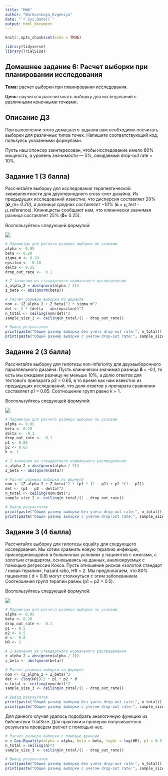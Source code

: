 ---
title: "HW6"
author: "Borkovskaya_Evgeniya"
date: "`r Sys.Date()`"
output: html_document
---

```{r setup, include=FALSE}
knitr::opts_chunk$set(echo = TRUE)

library(tidyverse)
library(TrialSize)
```

## Домашнее задание 6: Расчет выборки при планировании исследования

**Тема:** расчет выборки при планировании исследования.

**Цель:** научиться рассчитывать выборку для исследований с различными конечными точками.

## Описание ДЗ

При выполнении этого домашнего задания вам необходимо посчитать выборки для различных типов точек. Напишите соответствующий код, пользуясь указанными формулами.

Пусть наш спонсор заинтересован, чтобы исследование имело 80% мощность, а уровень значимости — 5%, ожидаемый drop-out rate = 10%.

## Задание 1 (3 балла)

Рассчитайте выборку для исследования терапевтической эквивалентности для двухпериодного cross-over дизайна. Из предыдущих исследований известно, что дисперсия составляет 20% (𝞼\_*m= 0.20), а разница средних составляет −10% (*𝛆 *= µ_test - µ*\_reference). Клиницисты сообщают нам, что клинически значимая разница составляет 25% (𝛅= 0.25).

Воспользуйтесь следующей формулой:

![](images/clipboard-3978036797.png)

```{r, include=TRUE}
# Параметры для расчета размера выборки по условию
alpha <- 0.05  
beta <- 0.20   
sigma_m <- 0.20  
epsilon <- -0.10  
delta <- 0.25  
drop_out_rate <-  0.1 

# Z-значения из стандартного нормального распределения
z_alpha_2 = abs(qnorm(alpha / 2))
z_beta <- abs(qnorm(beta))
```

```{r, include=TRUE}
# Расчет размера выборки по формуле
nom <- (Z_alpha_2 + Z_beta)^2 * sigma_m^2
det <- 2 * (delta - abs(epsilon))^2
n_total <- ceiling(nom/det)*2
sample_size_1 <- ceiling(n_total/(1 - drop_out_rate))

# Вывод результатов
print(paste("Общий размер выборки без учета drop-out rate:", n_total))
print(paste("Общий размер выборки с учетом drop-out rate:", sample_size_1))
```

## Задание 2 (3 балла)

Рассчитайте выборку для гипотезы non-inferiority для двухвыборочного параллельного дизайна. Пусть клинически значимая разница 𝛅 = -0.1, то есть мы ожидаем разницу не меньше 10%, а долю ответов для тестового препарата p2 = 0.65, в то время как нам известно из предыдущих исследований, что доля ответов у препарата сравнения составляет p1 = 0.85. Соотношение групп равно k = 1.

Воспользуйтесь следующей формулой:

![](images/clipboard-3386146725.png)

```{r, include=TRUE}
# Параметры для расчета размера выборки по условию
alpha <- 0.05  
beta <- 0.20   
delta <- -0.1 
drop_out_rate <-  0.1
p1 <- 0.85
p2 <- 0.65
k <- 1

# Z-значения из стандартного нормального распределения
z_alpha_2 = abs(qnorm(alpha / 2))
z_beta <- abs(qnorm(beta))
```

```{r, include=TRUE}
# Расчет размера выборки по формуле
nom <- (Z_alpha_2 + Z_beta)^2 * (p1 * (1 - p1) + p2 *(1 - p2))
det <- (p1 - p2 - delta)^2
n_total <- ceiling(nom/det)*2
sample_size_2 <- ceiling(n_total/(1 - drop_out_rate))

# Вывод результатов
print(paste("Общий размер выборки без учета drop-out rate:", n_total))
print(paste("Общий размер выборки с учетом drop-out rate:", sample_size_2))
```

## Задание 3 (4 балла)

Рассчитайте выборку для гипотезы equality для следующего исследования. Мы хотим сравнить новую терапию инфекции, присоединяющейся в больничных условиях у пациентов с ожогами, с золотым стандартом, основываясь на данных, анализируемых с помощью регрессии Кокса. Пусть отношение рисков «золотой стандарт / новая терапия», hazard ratio, HR = 2. Мы предполагаем, что 80% пациентов ( d = 0.8) могут столкнуться с этим заболеванием. Соотношения групп терапии равны (p1 = p2 = 0.5).

Воспользуйтесь следующей формулой:

![](images/clipboard-243825231.png)

```{r, include=TRUE}
# Параметры для расчета размера выборки по условию
alpha <- 0.05  
beta <- 0.20   
drop_out_rate <-  0.1
p1 <- 0.5
p2 <- 0.5
d <-  0.8
HR <- 2

# Z-значения из стандартного нормального распределения
z_alpha_2 = abs(qnorm(alpha / 2))
z_beta <- abs(qnorm(beta))
```

```{r, include=TRUE}
# Расчет размера выборки по формуле
nom <- (Z_alpha_2 + Z_beta)^2
det <- (log(HR))^2 * p1 * p2 * d
n_total <- ceiling(nom/det)*2
sample_size_3 <- ceiling(n_total/(1 - drop_out_rate))

# Вывод результатов
print(paste("Общий размер выборки без учета drop-out rate:", n_total))
print(paste("Общий размер выборки с учетом drop-out rate:", sample_size_3))
```

Для данного случая удалось подобрать аналогичную функцию из библиотеки TrialSize. Для практики и проверки получившегося результата проведем расчет с помощью нее.

```{r, include=TRUE}
# Расчет размера выборки с помощью функции
n = Cox.Equality(alpha = alpha, beta = beta, loghr = log(HR), p1 = 0.5, d = 0.8)
n_total = ceiling(n)*2
sample_size_3 <- ceiling(n_total/(1 - drop_out_rate))

# Вывод результатов
print(paste("Общий размер выборки без учета drop-out rate:", n_total))
print(paste("Общий размер выборки с учетом drop-out rate:", sample_size_3))
```
